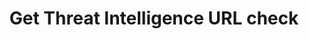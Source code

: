 ---
title: Get Threat Intelligence URL check
sidebarTitle: Get Threat Intelligence URL
openapi: get /api/v1/perimeter-protection/threat-intelligence/url/{url}
---